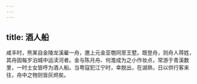```yaml
---
---
---
```

title: 酒人船
---



咸丰时，熊某自金陵龙溪雇一舟，邀上元金亚匏同至王墅。既登舟，则舟人蒋姓，其舟固每岁泊城中运渎河者。金与陈月舟、何澹成为之小作妆点，常游于青溪数里，一时士女皆呼为酒人船。当粤寇犯江宁时，幸脱出，在湖熟，日以供行客来往，舟中之物则皆灰烬矣。